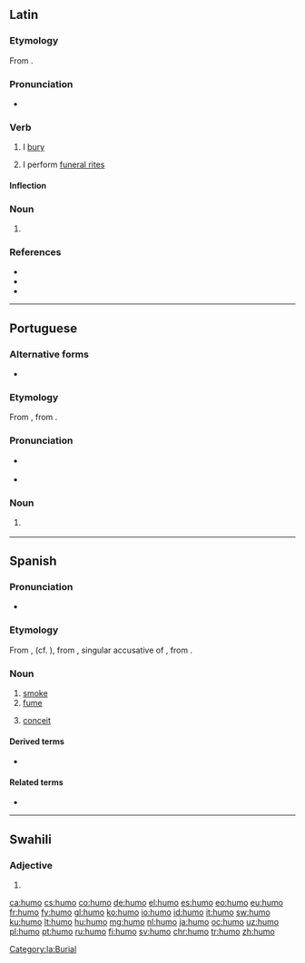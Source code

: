 ==Latin==

===Etymology===
From {{m|la|humus||soil}}.

===Pronunciation===
* {{a|Classical}} {{IPA|/ˈhu.moː/|lang=la}}

===Verb===
{{la-verb|humō|humāre|humāvī|humātum|conj=1}}

# I [[bury]]
# {{lb|la|figuratively}} I perform [[funeral rites]]

====Inflection====
{{la-conj-1st|hum|humāv|humāt}}

===Noun===
{{la-noun-form|humō}}

# {{inflection of|humus||abl|s|lang=la}}

===References===
* {{R:L&S}}
* {{R:Elementary Lewis}}
* {{R:Gaffiot}}

[[Category:la:Burial]]

----

==Portuguese==

===Alternative forms===
* {{l|pt|húmus}}

===Etymology===
From {{etyl|la|pt}} {{m|la|humus||earth, soil, ground}}, from {{etyl|ine-pro|pt}} {{m|ine-pro|*dʰéǵʰōm||earth}}.

===Pronunciation===
* {{a|Portugal|Brazil}} {{IPA|/ˈu.mu/|lang=pt}}
* {{hyphenation|hu|mo|lang=pt}}

===Noun===
{{pt-noun|m}}

# {{l|en|humus}} {{gloss|natural organic compounds found in the soil}}

----

==Spanish==

===Pronunciation===
* {{IPA|/ˈu.mo/|lang=es}}

===Etymology===
From {{etyl|osp|es}} {{m|osp|fumo}}, (cf. {{cog|lad|umo}}), from {{etyl|la|es}} {{m|la|fūmum}}, singular accusative of {{m|la|fūmus}}, from {{etyl|ine-pro|es}} {{m|ine-pro|*dʰuh₂mós}}.

===Noun===
{{es-noun|m}}

# [[smoke]]
# [[fume]]
# {{lb|es|usually in plural}} [[conceit]]

====Derived terms====
* {{l|es|bajar los humos}}

====Related terms====
* {{l|es|humear}}

----

==Swahili==

===Adjective===
{{head|sw|adjective form}}

# {{sw-adj form of|mu|hiyo||no-}}

[[ca:humo]]
[[cs:humo]]
[[co:humo]]
[[de:humo]]
[[el:humo]]
[[es:humo]]
[[eo:humo]]
[[eu:humo]]
[[fr:humo]]
[[fy:humo]]
[[gl:humo]]
[[ko:humo]]
[[io:humo]]
[[id:humo]]
[[it:humo]]
[[sw:humo]]
[[ku:humo]]
[[lt:humo]]
[[hu:humo]]
[[mg:humo]]
[[nl:humo]]
[[ja:humo]]
[[oc:humo]]
[[uz:humo]]
[[pl:humo]]
[[pt:humo]]
[[ru:humo]]
[[fi:humo]]
[[sv:humo]]
[[chr:humo]]
[[tr:humo]]
[[zh:humo]]